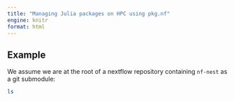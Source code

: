 ```yaml
---
title: "Managing Julia packages on HPC using pkg.nf"
engine: knitr
format: html
---
```


## Example

We assume we are at the root of a nextflow repository containing `nf-nest` 
as a git submodule:

```bash
ls
```


